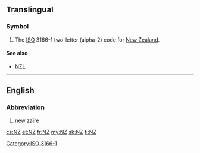 {{also|nz|NZ|.nz|N.Z.}}
==Translingual==

===Symbol===
{{head|mul|symbol}}
# The [[ISO]] 3166-1 two-letter (alpha-2) code for [[New Zealand]].

====See also====
* [[NZL]] {{qualifier|ISO 3166-1 alpha-3}}

[[Category:ISO 3166-1]]
----

==English==

===Abbreviation===
{{rfc-header|Abbreviation}}
{{head|en|abbreviation}}

# [[new zaïre]]

[[cs:NZ]]
[[et:NZ]]
[[fr:NZ]]
[[my:NZ]]
[[sk:NZ]]
[[fi:NZ]]